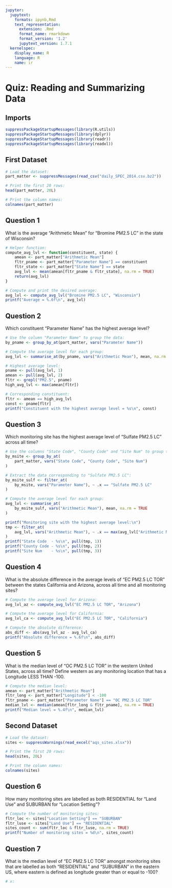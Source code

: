 ```yaml
---
jupyter:
  jupytext:
    formats: ipynb,Rmd
    text_representation:
      extension: .Rmd
      format_name: rmarkdown
      format_version: '1.2'
      jupytext_version: 1.7.1
  kernelspec:
    display_name: R
    language: R
    name: ir
---
```



# Quiz: Reading and Summarizing Data


## Imports


```r
suppressPackageStartupMessages(library(R.utils))
suppressPackageStartupMessages(library(dplyr))
suppressPackageStartupMessages(library(readr))
suppressPackageStartupMessages(library(readxl))
```


## First Dataset


```r
# Load the dataset:
part_matter <- suppressMessages(read_csv("daily_SPEC_2014.csv.bz2"))
```


```r
# Print the first 20 rows:
head(part_matter, 20L)
```


```r
# Print the column names:
colnames(part_matter)
```


## Question 1

What is the average "Arithmetic Mean" for "Bromine PM2.5 LC" in the state of Wisconsin?


```r
# Helper function:
compute_avg_lvl <- function(constituent, state) {
    amean <- part_matter["Arithmetic Mean"]
    fltr_pname <- part_matter["Parameter Name"] == constituent
    fltr_state <- part_matter["State Name"] == state
    avg_lvl <- mean(amean[fltr_pname & fltr_state], na.rm = TRUE)
    return(avg_lvl)
}
```


```r
# Compute and print the desired average:
avg_lvl <- compute_avg_lvl("Bromine PM2.5 LC", "Wisconsin")
printf("Average = %.6f\n", avg_lvl)
```


## Question 2

Which constituent "Parameter Name" has the highest average level?


```r
# Use the column "Parameter Name" to group the data:
by_pname <- group_by_at(part_matter, vars("Parameter Name"))

# Compute the average level for each group:
avg_lvl <- summarise_at(by_pname, vars("Arithmetic Mean"), mean, na.rm = TRUE)

# Highest average level:
pname <- pull(avg_lvl, 1)
amean <- pull(avg_lvl, 2)
fltr <- grepl("PM2.5", pname)
high_avg_lvl <- max(amean[fltr])

# Corresponding constituent:
fltr <- amean == high_avg_lvl
const <- pname[fltr]
printf("Constituent with the highest average level = %s\n", const)
```


## Question 3

Which monitoring site has the highest average level of "Sulfate PM2.5 LC"
across all time?


```r
# Use the columns "State Code", "County Code" and "Site Num" to group the data:
by_msite <- group_by_at(
    part_matter, vars("State Code", "County Code", "Site Num")
)

# Extract the data corresponding to "Sulfate PM2.5 LC":
by_msite_sulf <- filter_at(
    by_msite, vars("Parameter Name"), ~ .x == "Sulfate PM2.5 LC"
)

# Compute the average level for each group:
avg_lvl <- summarise_at(
    by_msite_sulf, vars("Arithmetic Mean"), mean, na.rm = TRUE
)

printf("Monitoring site with the highest average level:\n")
tmp <- filter_at(
    avg_lvl, vars("Arithmetic Mean"), ~ .x == max(avg_lvl["Arithmetic Mean"])
)
printf("State Code  - %s\n", pull(tmp, 1))
printf("County Code - %s\n", pull(tmp, 2))
printf("Site Num    - %s\n", pull(tmp, 3))
```


## Question 4

What is the absolute difference in the average levels of "EC PM2.5 LC TOR"
between the states California and Arizona, across all time and all monitoring
sites?


```r
# Compute the average level for Arizona:
avg_lvl_az <- compute_avg_lvl("EC PM2.5 LC TOR", "Arizona")

# Compute the average level for California:
avg_lvl_ca <- compute_avg_lvl("EC PM2.5 LC TOR", "California")

# Compute the absolute difference:
abs_diff <- abs(avg_lvl_az - avg_lvl_ca)
printf("Absolute difference = %.6f\n", abs_diff)
```


## Question 5

What is the median level of "OC PM2.5 LC TOR" in the western United States,
across all time? Define western as any monitoring location that has a Longitude
LESS THAN -100.


```r
# Compute the median level:
amean <- part_matter["Arithmetic Mean"]
fltr_long <- part_matter["Longitude"] < -100
fltr_pname <- part_matter["Parameter Name"] == "OC PM2.5 LC TOR"
median_lvl <- median(amean[fltr_long & fltr_pname], na.rm = TRUE)
printf("Median level = %.4f\n", median_lvl)
```


## Second Dataset


```r
# Load the dataset:
sites <- suppressWarnings(read_excel("aqs_sites.xlsx"))
```


```r
# Print the first 20 rows:
head(sites, 20L)
```


```r
# Print the column names:
colnames(sites)
```


## Question 6

How many monitoring sites are labelled as both RESIDENTIAL for "Land Use" and
SUBURBAN for "Location Setting"?


```r
# Compute the number of monitoring sites:
fltr_loc <- sites["Location Setting"] == "SUBURBAN"
fltr_luse <- sites["Land Use"] == "RESIDENTIAL"
sites_count <- sum(fltr_loc & fltr_luse, na.rm = TRUE)
printf("Number of monitoring sites = %d\n", sites_count)
```


## Question 7

What is the median level of "EC PM2.5 LC TOR" amongst monitoring sites that are
labelled as both "RESIDENTIAL" and "SUBURBAN" in the eastern US, where eastern
is defined as longitude greater than or equal to -100?


```r
# x:
```
